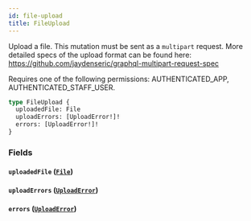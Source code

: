 ```yaml
---
id: file-upload
title: FileUpload
---
```



Upload a file. This mutation must be sent as a `multipart` request. More detailed specs of the upload format can be found here: https://github.com/jaydenseric/graphql-multipart-request-spec 

Requires one of the following permissions: AUTHENTICATED_APP, AUTHENTICATED_STAFF_USER.

```graphql
type FileUpload {
  uploadedFile: File
  uploadErrors: [UploadError!]!
  errors: [UploadError!]!
}
```


### Fields

#### `uploadedFile` ([`File`](../../../developer/api-reference/objects/file))




#### `uploadErrors` ([`UploadError`](../../../developer/api-reference/objects/upload-error))




#### `errors` ([`UploadError`](../../../developer/api-reference/objects/upload-error))






